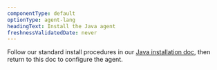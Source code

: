 ```yaml
---
componentType: default
optionType: agent-lang
headingText: Install the Java agent
freshnessValidatedDate: never
---
```


Follow our standard install procedures in our [Java installation doc](/install/java), then return to this doc to configure the agent.
